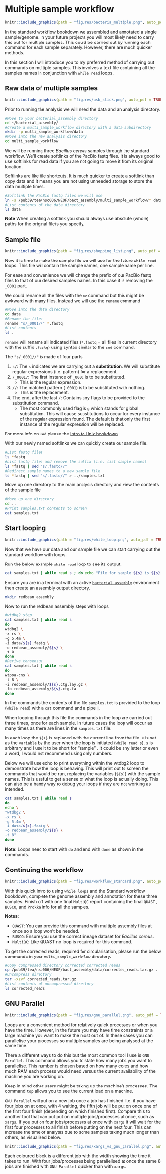 # Multiple sample workflow {#multisampleworkflow}
```r
knitr::include_graphics(path = "figures/bacteria_multiple.png", auto_pdf = TRUE)
``` 

In the standard workflow bookdown we assembled and annotated a single sample/genome. In your future projects you will most likely need to carry this out for multiple samples. This could be carried out by running each command for each sample separately. However, there are much quicker methods.

In this section I will introduce you to my preferred method of carrying out commands on multiple samples. This involves a text file containing all the samples names in conjunction with `while read` loops.

## Raw data of multiple samples
```r
knitr::include_graphics(path = "figures/usb_stick.png", auto_pdf = TRUE)
``` 

Prior to running the analysis we will need the data and an analysis directory.

```bash
#Move to your bacterial_assembly directory
cd ~/bacterial_assembly/
#Create a multi_sample_workflow directory with a data subdirectory
mkdir -p multi_sample_workflow/data
#Move into the new analysis directory
cd multi_sample_workflow
```

We will be running three _Bacillus cereus_ samples through the standard workflow. We'll create softlinks of the PacBio fastq files. It is always good to use softlinks for read data if you are not going to move it from its original location. 

Softlinks are like file shortcuts. It is much quicker to create a softlink than copy data and it means you are not using unneeded storage to store the data multiple times.

```bash
#Softlink the PacBio fastq files we will use
ln -s /pub39/tea/nsc006/NEOF/bact_assembly/multi_sample_workflow/* data/
#List contents of the data directory
ls data
```

__Note__ When creating a softlink you should always use absolute (whole) paths for the original file/s you specify.

## Sample file
```r
knitr::include_graphics(path = "figures/shopping_list.png", auto_pdf = TRUE)
``` 

Now it is time to make the sample file we will use for the future `while read` loops. This file will contain the sample names, one sample name per line.

For ease and convenience we will change the prefix of our PacBio fastq files to that of our desired samples names. In this case it is removing the `_0001` part.

We could rename all the files with the `mv` command but this might be awkward with many files. Instead we will use the `rename` command

```bash
#Move into the data directory
cd data
#Rename the files
rename "s/_0001//" *.fastq
#List contents
ls .
```

`rename` will rename all indicated files (`*.fastq` = all files in current directory with the suffix `.fastq`) using syntax similar to the `sed` command. 

The `"s/_0001//"` is made of four parts:

1. `s/`: The `s` indicates we are carrying out a __substitution__. We will substitute regular expressions (i.e. pattern) for a replacement.
2. `/_0001/`: The first instance of `_0001` is to be substituted.
   - This is the regular expression.
3. `//`: The matched pattern (`_0001`) is to be substituted with nothing.
   - This is the replacement.
4. The end, after the last `/`: Contains any flags to be provided to the substitution command. 
   - The most commonly used flag is `g` which stands for global substitution. This will cause substitutions to occur for every instance of the regular expression found. The default is that only the first instance of the regular expression will be replaced.

For more info on `sed` please the [Intro to Unix bookdown](http://www.cgr.liv.ac.uk/illum/NEOFworkshops_5bfa93ca0482d69d/Intro_to_Unix/12-Advanced_linux_practice.html#sed).

With our newly named softlinks we can quickly create our sample file.

```bash
#List fastq files
ls *fastq
#List fastq files and remove the suffix (i.e. list sample names)
ls *fastq | sed "s/.fastq//"
#Redirect sample names to a new sample file
ls *fastq | sed "s/.fastq//" > ../samples.txt
```

Move up one directory to the main analysis directory and view the contents of the sample file.

```bash
#Move up one directory
cd ..
#Print samples.txt contents to screen
cat samples.txt
```

## Start looping
```r
knitr::include_graphics(path = "figures/while_loop.png", auto_pdf = TRUE)
``` 

Now that we have our data and our sample file we can start carrying out the standard workflow with loops.

Run the below example `while read` loop to see its output.

```bash
cat samples.txt | while read s ; do echo "File for sample ${s} is ${s}.fastq" ; done
```

Ensure you are in a terminal with an active [`bacterial_assembly`](http://www.cgr.liv.ac.uk/illum/NEOFworkshops_5bfa93ca0482d69d/Bacterial_genome_assembly/Standard_workflow/05-Assembly.html#redbeanassemblyconda) environment then create an assembly output directory.

```bash
mkdir redbean_assembly
```

Now to run the redbean assembly steps with loops

```bash
#wtdbg2 step
cat samples.txt | while read s
do
wtdbg2 \
-x rs \
-g 5.4m \
-i data/${s}.fastq \
-o redbean_assembly/${s} \
-t 8
done
#Derive consensus
cat samples.txt | while read s
do
wtpoa-cns \
-t 8 \
-i redbean_assembly/${s}.ctg.lay.gz \
-fo redbean_assembly/${s}.ctg.fa
done
```

In the commands the contents of the file `samples.txt` is provided to the loop (`while read`) with a `cat` command and a pipe `|`. 

When looping through this file the commands in the loop are carried out three times, once for each sample. In future cases the loop will occur as many times as there are lines in the `samples.txt` file.

In each loop the `${s}` is replaced with the current line from the file. `s` is set as the `variable` by the user when the loop is initiated (`while read s`). `s` is arbitrary and I use it to be short for "sample" . It could be any letter or even a word, I would not recommend using only numbers.

Below we will use echo to print everything within the wtdbg2 loop to demonstrate how the loop is behaving. This will print out to screen the commands that would be run, replacing the variables (`${s}`) with the sample names. This is useful to get a sense of what the loop is actually doing. This can also be a handy way to debug your loops if they are not working as intended.

```bash
cat samples.txt | while read s
do
echo \
"wtdbg2 \
-x rs \
-g 5.4m \
-i data/${s}.fastq \
-o redbean_assembly/${s} \
-t 8"
done
```

__Note__: Loops need to start with `do` and end with `done` as shown in the commands.

## Continuing the workflow
```r
knitr::include_graphics(path = "figures/workflow_standard.png", auto_pdf = TRUE)
``` 

With this quick intro to using `while loops` and the Standard workflow bookdown, complete the genome assembly and annotation for these three samples. Finish off with one final `MultiQC` report containing the final `QUAST` , `BUSCO`, and `Prokka` info for all the samples.

__Notes__: 

- `QUAST`: You can provide this command with multiple assembly files at once so a loop won't be needed.
- `BUSCO`: Ensure you use the correct lineage dataset for _Bacillus cereus_.
- `MultiQC`: Like QUAST no loop is required for this command.

To get the corrected reads, required for circularisation, please run the below commands in your `multi_sample_workflow` directory.

```bash
#Copy compressed directory corrected corrected reads
cp /pub39/tea/nsc006/NEOF/bact_assembly/data/corrected_reads.tar.gz .
#Uncompress directory
tar -xzvf corrected_reads.tar.gz
#List contents of uncompressed directory
ls corrected_reads
```

## GNU Parallel
```r
knitr::include_graphics(path = "figures/gnu_parallel.png", auto_pdf = TRUE)
``` 

Loops are a convenient method for relatively quick processes or when you have the time. However, in the future you may have time constraints or a large machine you want to make the most out of. In these cases you can parallelise your processes so multiple samples are being analysed at the same time.

There a different ways to do this but the most common tool I use is `GNU Parallel`. This command allows you to state how many jobs you want to parallelise. This number is chosen based on how many cores and how much RAM each process would need versus the current availability of the machine you are working on. 

Keep in mind other users might be taking up the machine's processes. The command `top` allows you to see the current load on a machine.

`GNU Parallel` will put on a new job once a job has finished. I.e. if you have four jobs on at once, with 4 waiting, the fifth job will be put on once one of the first four finish (depending on which finished first). Compare this to another tool that can put put on multiple jobs/processes at once, such as `xargs`. If you put on four jobs/processes at once with `xargs` it will wait for the first four processes to all finish before putting on the next four. This can increase the time of analysis due to some samples taking much longer than others, as visualised below.

```r
knitr::include_graphics(path = "figures/xargs_vs_gnu_parallel.png", auto_pdf = TRUE)
```

Each coloured block is a different job with the width showing the time it takes to run. With four jobs/processes being parallelised at once the same 8 jobs are finished with `GNU Parallel` quicker than with `xargs`.